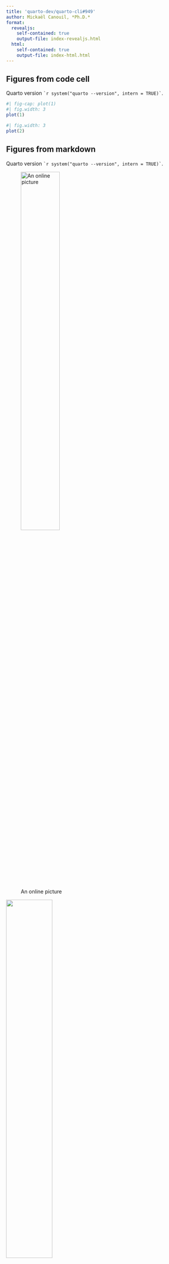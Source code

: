 ```yaml
---
title: 'quarto-dev/quarto-cli#949'
author: Mickaël Canouil, *Ph.D.*
format:
  revealjs:
    self-contained: true
    output-file: index-revealjs.html
  html:
    self-contained: true
    output-file: index-html.html
---
```


## Figures from code cell

Quarto version `` `r system("quarto --version", intern = TRUE)` ``.

::: {layout-ncol=2}

```r
#| fig-cap: plot(1)
#| fig.width: 3
plot(1)
```

```r
#| fig.width: 3
plot(2)
```

:::

## Figures from markdown

Quarto version `` `r system("quarto --version", intern = TRUE)` ``.

::: {layout-ncol=2}

![An online picture](https://github.com/quarto-dev.png){width=50%}

![](https://github.com/quarto-dev.png){width=50%}

:::
